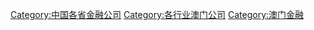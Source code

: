 [[Category:中国各省金融公司|Category:中国各省金融公司]]
[[Category:各行业澳门公司|Category:各行业澳门公司]]
[[Category:澳门金融|Category:澳门金融]]